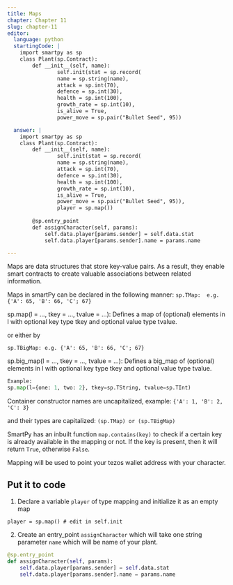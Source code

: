 ```yaml
---
title: Maps
chapter: Chapter 11
slug: chapter-11
editor:
  language: python
  startingCode: |
    import smartpy as sp
    class Plant(sp.Contract):
        def __init__(self, name):
        		self.init(stat = sp.record(
                name = sp.string(name),
                attack = sp.int(70),
                defence = sp.int(30),
                health = sp.int(100),
                growth_rate = sp.int(10),
                is_alive = True,
                power_move = sp.pair("Bullet Seed", 95))

  answer: |  
    import smartpy as sp
    class Plant(sp.Contract):
        def __init__(self, name):
        		self.init(stat = sp.record(
                name = sp.string(name),
                attack = sp.int(70),
                defence = sp.int(30),
                health = sp.int(100),
                growth_rate = sp.int(10),
                is_alive = True,
                power_move = sp.pair("Bullet Seed", 95)),
                player = sp.map())
        
        @sp.entry_point
        def assignCharacter(self, params):
            self.data.player[params.sender] = self.data.stat
            self.data.player[params.sender].name = params.name

---
```


Maps are data structures that store key-value pairs. As a result, they enable smart contracts to create valuable associations between related information.

Maps in smartPy can be declared in the following manner:
`sp.TMap:  e.g. {'A': 65, 'B': 66, 'C'; 67}`

sp.map(l = …, tkey = …, tvalue = …): Defines a map of (optional) elements in l with optional key type tkey and optional value type tvalue.

or either by

`sp.TBigMap: e.g. {'A': 65, 'B': 66, 'C'; 67}`

sp.big_map(l = …, tkey = …, tvalue = …): Defines a big_map of (optional) elements in l with optional key type tkey and optional value type tvalue.

```python
Example:
sp.map(l={one: 1, two: 2}, tkey=sp.TString, tvalue=sp.TInt)
```
Container constructor names are uncapitalized, example: `{'A': 1, 'B': 2, 'C': 3}` 

and their types are capitalized: `(sp.TMap) or (sp.TBigMap)`

SmartPy has an inbuilt function `map.contains(key)` to check if a certain key is already available in the mapping or not. If the key is present, then it will return `True`, otherwise `False`.

Mapping will be used to point your tezos wallet address with your character.

## Put it to code

1) Declare a variable `player` of type mapping and initialize it as an empty map

`player = sp.map() # edit in self.init`

2) Create an entry_point `assignCharacter` which will take one string parameter `name` which will be name of your plant.

```python
@sp.entry_point
def assignCharacter(self, params):
    self.data.player[params.sender] = self.data.stat
    self.data.player[params.sender].name = params.name
```